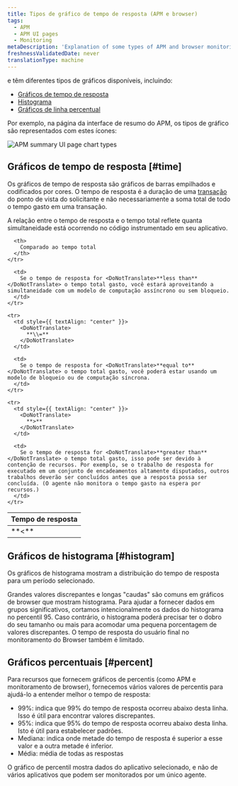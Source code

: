 ```yaml
---
title: Tipos de gráfico de tempo de resposta (APM e browser)
tags:
  - APM
  - APM UI pages
  - Monitoring
metaDescription: 'Explanation of some types of APM and browser monitoring charts: duration time-based, histogram, and percentile.'
freshnessValidatedDate: never
translationType: machine
---
```



<InlinePopover type="apm"/>e <InlinePopover type="browser"/>têm diferentes tipos de gráficos disponíveis, incluindo:

* [Gráficos de tempo de resposta](#time)
* [Histograma](#histogram)
* [Gráficos de linha percentual](#percent)

Por exemplo, na página da interface de resumo do APM, os tipos de gráfico são representados com estes ícones:

<img
  title="new-relic-ui-apm-chart-types.png"
  alt="APM summary UI page chart types"
  src={apmChartTypes}
/>

## Gráficos de tempo de resposta [#time]

Os gráficos de tempo de resposta são gráficos de barras empilhados e codificados por cores. O tempo de resposta é a duração de uma [transação](/docs/apm/transactions/intro-transactions/transactions-new-relic-apm) do ponto de vista do solicitante e não necessariamente a soma total de todo o tempo gasto em uma transação.

A relação entre o tempo de resposta e o tempo total reflete quanta simultaneidade está ocorrendo no código instrumentado em seu aplicativo.

<table>
  <thead>
    <tr>
      <th style={{ width: "100px" }}>
        Tempo de resposta
      </th>

      <th>
        Comparado ao tempo total
      </th>
    </tr>
  </thead>

  <tbody>
    <tr>
      <td style={{ textAlign: "center" }}>
        <DoNotTranslate>
          **&lt;**
        </DoNotTranslate>
      </td>

      <td>
        Se o tempo de resposta for <DoNotTranslate>**less than**</DoNotTranslate> o tempo total gasto, você estará aproveitando a simultaneidade com um modelo de computação assíncrono ou sem bloqueio.
      </td>
    </tr>

    <tr>
      <td style={{ textAlign: "center" }}>
        <DoNotTranslate>
          **\\=**
        </DoNotTranslate>
      </td>

      <td>
        Se o tempo de resposta for <DoNotTranslate>**equal to**</DoNotTranslate> o tempo total gasto, você poderá estar usando um modelo de bloqueio ou de computação síncrona.
      </td>
    </tr>

    <tr>
      <td style={{ textAlign: "center" }}>
        <DoNotTranslate>
          **>**
        </DoNotTranslate>
      </td>

      <td>
        Se o tempo de resposta for <DoNotTranslate>**greater than**</DoNotTranslate> o tempo total gasto, isso pode ser devido à contenção de recursos. Por exemplo, se o trabalho de resposta for executado em um conjunto de encadeamentos altamente disputados, outros trabalhos deverão ser concluídos antes que a resposta possa ser concluída. (O agente não monitora o tempo gasto na espera por recursos.)
      </td>
    </tr>
  </tbody>
</table>

## Gráficos de histograma [#histogram]

Os gráficos de histograma mostram a distribuição do tempo de resposta para um período selecionado.

Grandes valores discrepantes e longas "caudas" são comuns em gráficos de browser que mostram histograma. Para ajudar a fornecer dados em grupos significativos, cortamos intencionalmente os dados do histograma no percentil 95. Caso contrário, o histograma poderá precisar ter o dobro do seu tamanho ou mais para acomodar uma pequena porcentagem de valores discrepantes. O tempo de resposta do usuário final no monitoramento do Browser também é limitado.

## Gráficos percentuais [#percent]

Para recursos que fornecem gráficos de percentis (como APM e monitoramento de browser), fornecemos vários valores de percentis para ajudá-lo a entender melhor o tempo de resposta:

* 99%: indica que 99% do tempo de resposta ocorreu abaixo desta linha. Isso é útil para encontrar valores discrepantes.
* 95%: indica que 95% do tempo de resposta ocorreu abaixo desta linha. Isto é útil para estabelecer padrões.
* Mediana: indica onde metade do tempo de resposta é superior a esse valor e a outra metade é inferior.
* Média: média de todas as respostas

O gráfico de percentil mostra dados do aplicativo selecionado, e não de vários aplicativos que podem ser monitorados por um único agente.